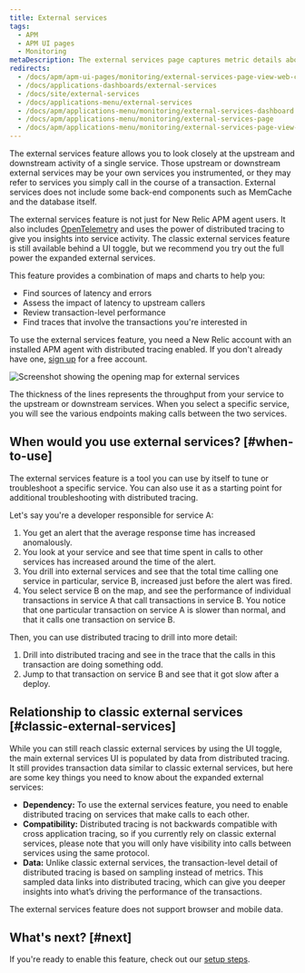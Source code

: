 ```yaml
---
title: External services
tags:
  - APM
  - APM UI pages
  - Monitoring
metaDescription: The external services page captures metric details about out-of-process services such as web services, cloud resources, or other network calls.
redirects:
  - /docs/apm/apm-ui-pages/monitoring/external-services-page-view-web-cloud-network-data/
  - /docs/applications-dashboards/external-services
  - /docs/site/external-services
  - /docs/applications-menu/external-services
  - /docs/apm/applications-menu/monitoring/external-services-dashboard
  - /docs/apm/applications-menu/monitoring/external-services-page
  - /docs/apm/applications-menu/monitoring/external-services-page-view-web-cloud-network-data
---
```

The external services feature allows you to look closely at the upstream and downstream activity of a single service. Those upstream or downstream external services may be your own services you instrumented, or they may refer to services you simply call in the course of a transaction. External services does not include some back-end components such as MemCache and the database itself.

The external services feature is not just for New Relic APM agent users. It also includes [OpenTelemetry](/docs/more-integrations/open-source-telemetry-integrations/opentelemetry/introduction-opentelemetry-new-relic) and uses the power of distributed tracing to give you insights into service activity. The classic external services feature is still available behind a UI toggle, but we recommend you try out the full power the expanded external services.  

This feature provides a combination of maps and charts to help you:

* Find sources of latency and errors
* Assess the impact of latency to upstream callers
* Review transaction-level performance
* Find traces that involve the transactions you're interested in

To use the external services feature, you need a New Relic account with an installed APM agent with distributed tracing enabled. If you don't already have one, [sign up](https://newrelic.com/signup) for a free account.

![Screenshot showing the opening map for external services](./images/intro-example.png "Screenshot showing the opening map for external services")
<figcaption>The thickness of the lines represents the throughput from your service to the upstream or downstream services. When you select a specific service, you will see the various endpoints making calls between the two services.</figcaption>

## When would you use external services? [#when-to-use]

The external services feature is a tool you can use by itself to tune or troubleshoot a specific service. You can also use it as a starting point for additional troubleshooting with distributed tracing. 

Let's say you're a developer responsible for service A:

  1. You get an alert that the average response time has increased anomalously.
  2. You look at your service and see that time spent in calls to other services has increased around the time of the alert.
  3. You drill into external services and see that the total time calling one service in particular, service B, increased just before the alert was fired.
  4. You select service B on the map, and see the performance of individual transactions in service A that call transactions in service B. You notice that one particular transaction on service A is slower than normal, and that it calls one transaction on service B.

Then, you can use distributed tracing to drill into more detail:

  1. Drill into distributed tracing and see in the trace that the calls in this transaction are doing something odd.
  2. Jump to that transaction on service B and see that it got slow after a deploy.

## Relationship to classic external services [#classic-external-services]

While you can still reach classic external services by using the UI toggle, the main external services UI is populated by data from distributed tracing. It still provides transaction data similar to classic external services, but here are some key things you need to know about the expanded external services: 

  * **Dependency:** To use the external services feature, you need to enable distributed tracing on services that make calls to each other. 
  * **Compatibility:** Distributed tracing is not backwards compatible with cross application tracing, so if you currently rely on classic external services, please note that you will only have visibility into calls between services using the same protocol. 
  * **Data:** Unlike classic external services, the transaction-level detail of distributed tracing is based on sampling instead of metrics. This sampled data links into distributed tracing, which can give you deeper insights into what’s driving the performance of the transactions. 


<Callout variant="tip">
The external services feature does not support browser and mobile data.
</Callout>

## What's next? [#next]

If you're ready to enable this feature, check out our [setup steps](/docs/apm/apm-ui-pages/monitoring/external-services/external-services-setup). 